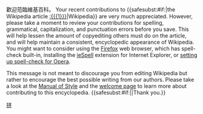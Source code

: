 {{{icon|[[File:Information.svg|25px]] }}}歡迎蒞臨維基百科。 Your recent contributions to {{<includeonly>safesubst:</includeonly>#if:{{{1|}}}|the Wikipedia article [[:{{{1}}}]]|Wikipedia}} are very much appreciated.  However, please take a moment to review your contributions for spelling, grammatical, capitalization, and punctuation errors before you save. This will help lessen the amount of copyediting others must do on the article, and will help maintain a consistent, encyclopedic appearance of Wikipedia. You might want to consider using the [http://www.mozilla.com/en-US/firefox/ Firefox] web browser, which has spell-check built-in, installing the [http://www.iespell.com/ ieSpell] extension for Internet Explorer, or [http://www.opera.com/support/tutorials/opera/spellcheck/ setting up spell-check for Opera].

This message is not meant to discourage you from editing Wikipedia but rather to encourage the best possible writing from our authors. Please take a look at the [[Wikipedia:MOS|Manual of Style]] and the [[Wikipedia:Welcome|welcome page]] to learn more about contributing to this encyclopedia. {{<includeonly>safesubst:</includeonly>#if:{{{2|}}}|{{{2}}}|Thank you.}}<!-- Template:uw-spellcheck --><noinclude>
{{Singlenotice|notwinkle=yes}}
[[Category:用戶警告模板|拼]]
</noinclude>